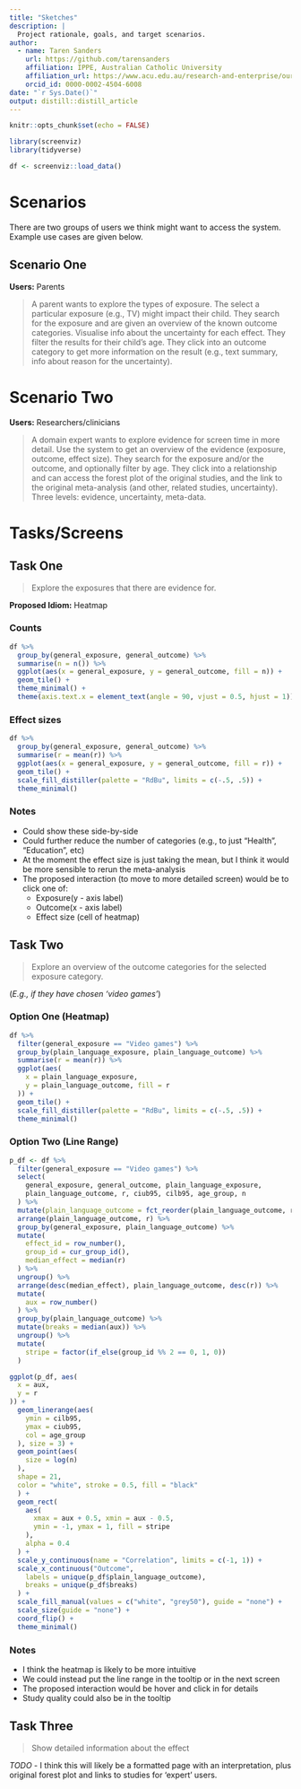 ```yaml
---
title: "Sketches"
description: |
  Project rationale, goals, and target scenarios.
author:
  - name: Taren Sanders 
    url: https://github.com/tarensanders
    affiliation: IPPE, Australian Catholic University
    affiliation_url: https://www.acu.edu.au/research-and-enterprise/our-research-institutes/institute-for-positive-psychology-and-education
    orcid_id: 0000-0002-4504-6008
date: "`r Sys.Date()`"
output: distill::distill_article
---
```


```r
knitr::opts_chunk$set(echo = FALSE)
```

```r
library(screenviz)
library(tidyverse)

df <- screenviz::load_data()
```

# Scenarios

There are two groups of users we think might want to access the system. Example use cases are given below.

## Scenario One

**Users:** Parents

> A parent wants to explore the types of exposure.
> The select a particular exposure (e.g., TV) might impact their child.
> They search for the exposure and are given an overview of the known outcome categories.
> Visualise info about the uncertainty for each effect.
> They filter the results for their child's age.
> They click into an outcome category to get more information on the result (e.g., text summary, info about reason for the uncertainty).

# Scenario Two

**Users:** Researchers/clinicians

> A domain expert wants to explore evidence for screen time in more detail.
> Use the system to get an overview of the evidence (exposure, outcome, effect size).
> They search for the exposure and/or the outcome, and optionally filter by age.
> They click into a relationship and can access the forest plot of the original studies, and the link to the original meta-analysis (and other, related studies, uncertainty). Three levels: evidence, uncertainty, meta-data.

# Tasks/Screens

## Task One

> Explore the exposures that there are evidence for.

**Proposed Idiom:** Heatmap

### Counts

```r
df %>%
  group_by(general_exposure, general_outcome) %>%
  summarise(n = n()) %>%
  ggplot(aes(x = general_exposure, y = general_outcome, fill = n)) +
  geom_tile() +
  theme_minimal() +
  theme(axis.text.x = element_text(angle = 90, vjust = 0.5, hjust = 1))
```

### Effect sizes

```r
df %>%
  group_by(general_exposure, general_outcome) %>%
  summarise(r = mean(r)) %>%
  ggplot(aes(x = general_exposure, y = general_outcome, fill = r)) +
  geom_tile() +
  scale_fill_distiller(palette = "RdBu", limits = c(-.5, .5)) +
  theme_minimal()
```

### Notes

* Could show these side-by-side
* Could further reduce the number of categories (e.g., to just "Health", "Education", etc)
* At the moment the effect size is just taking the mean, but I think it would be more sensible to rerun the meta-analysis
* The proposed interaction (to move to more detailed screen) would be to click one of:
  - Exposure(y - axis label)
  - Outcome(x - axis label)
  - Effect size (cell of heatmap)

## Task Two

> Explore an overview of the outcome categories for the selected exposure category.

(*E.g., if they have chosen 'video games'*)

### Option One (Heatmap)

```r
df %>%
  filter(general_exposure == "Video games") %>%
  group_by(plain_language_exposure, plain_language_outcome) %>%
  summarise(r = mean(r)) %>%
  ggplot(aes(
    x = plain_language_exposure,
    y = plain_language_outcome, fill = r
  )) +
  geom_tile() +
  scale_fill_distiller(palette = "RdBu", limits = c(-.5, .5)) +
  theme_minimal()
```

### Option  Two (Line Range)

```r
p_df <- df %>%
  filter(general_exposure == "Video games") %>%
  select(
    general_exposure, general_outcome, plain_language_exposure,
    plain_language_outcome, r, ciub95, cilb95, age_group, n
  ) %>%
  mutate(plain_language_outcome = fct_reorder(plain_language_outcome, r)) %>%
  arrange(plain_language_outcome, r) %>%
  group_by(general_exposure, plain_language_outcome) %>%
  mutate(
    effect_id = row_number(),
    group_id = cur_group_id(),
    median_effect = median(r)
  ) %>%
  ungroup() %>%
  arrange(desc(median_effect), plain_language_outcome, desc(r)) %>%
  mutate(
    aux = row_number()
  ) %>%
  group_by(plain_language_outcome) %>%
  mutate(breaks = median(aux)) %>%
  ungroup() %>%
  mutate(
    stripe = factor(if_else(group_id %% 2 == 0, 1, 0))
  )

ggplot(p_df, aes(
  x = aux,
  y = r
)) +
  geom_linerange(aes(
    ymin = cilb95,
    ymax = ciub95,
    col = age_group
  ), size = 3) +
  geom_point(aes(
    size = log(n)
  ),
  shape = 21,
  color = "white", stroke = 0.5, fill = "black"
  ) +
  geom_rect(
    aes(
      xmax = aux + 0.5, xmin = aux - 0.5,
      ymin = -1, ymax = 1, fill = stripe
    ),
    alpha = 0.4
  ) +
  scale_y_continuous(name = "Correlation", limits = c(-1, 1)) +
  scale_x_continuous("Outcome",
    labels = unique(p_df$plain_language_outcome),
    breaks = unique(p_df$breaks)
  ) +
  scale_fill_manual(values = c("white", "grey50"), guide = "none") +
  scale_size(guide = "none") +
  coord_flip() +
  theme_minimal()
```

### Notes

* I think the heatmap is likely to be more intuitive 
* We could instead put the line range in the tooltip or in the next screen
* The proposed interaction would be hover and click in for details
* Study quality could also be in the tooltip


## Task Three

> Show detailed information about the effect

*TODO* - I think this will likely be a formatted page with an interpretation, plus original forest plot and links to studies for 'expert' users.